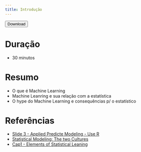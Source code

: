 ```yaml
---
title: Introdução
---
```


<a href = "../intro.zip"><button>Download</button></a>

# Duração

- 30 minutos

# Resumo

* O que é Machine Learning
* Machine Leanring e sua relação com a estatística
* O hype do Machine Learning e consequências p/ o estatístico

# Referências

- [Slide 3 - Applied Predicte Modeling - Use R](https://static1.squarespace.com/static/51156277e4b0b8b2ffe11c00/t/53ad86e5e4b0b52e4e71cfab/1403881189332/Applied_Predictive_Modeling_in_R.pdf)
- [Statistical Modeling: The two Cultures](http://staff.pubhealth.ku.dk/~tag/Teaching/share/material/Breiman-two-cultures.pdf)
- [Cap1 - Elements of Statistical Leaning](https://web.stanford.edu/~hastie/Papers/ESLII.pdf)
